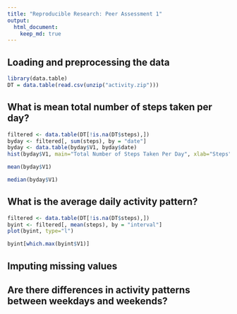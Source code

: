 ```yaml
---
title: "Reproducible Research: Peer Assessment 1"
output: 
  html_document:
    keep_md: true
---
```



## Loading and preprocessing the data
```r
library(data.table)
DT = data.table(read.csv(unzip("activity.zip")))
```

## What is mean total number of steps taken per day?
```r
filtered <- data.table(DT[!is.na(DT$steps),])
byday <- filtered[, sum(steps), by = "date"]
byday <- data.table(byday$V1, byday$date)
hist(byday$V1, main="Total Number of Steps Taken Per Day", xlab="Steps", breaks=8)
```

```r
mean(byday$V1)
```

```r
median(byday$V1)
```

## What is the average daily activity pattern?

```r
filtered <- data.table(DT[!is.na(DT$steps),])
byint <- filtered[, mean(steps), by = "interval"]
plot(byint, type="l")
```

```r
byint[which.max(byint$V1)]
```

## Imputing missing values


## Are there differences in activity patterns between weekdays and weekends?
